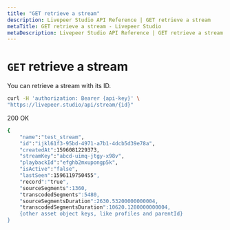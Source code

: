 ```yaml
---
title: "GET retrieve a stream"
description: Livepeer Studio API Reference | GET retrieve a stream
metaTitle: GET retrieve a stream - Livepeer Studio
metaDescription: Livepeer Studio API Reference | GET retrieve a stream
---
```


# `GET` retrieve a stream

You can retrieve a stream with its ID.

```bash
curl -H 'authorization: Bearer {api-key}' \
"https://livepeer.studio/api/stream/{id}"

```

200 OK

```bash
{
    "name":"test_stream",
    "id":"ijkl61f3-95bd-4971-a7b1-4dcb5d39e78a",
    "createdAt":1596081229373,
    "streamKey":"abcd-uimq-jtgy-x98v",
    "playbackId":"efghb2mxupongp5k",
    "isActive":"false",
    "lastSeen":1596119750455",
    "record":"true",
    "sourceSegments":1360,
    "transcodedSegments":5480,
    "sourceSegmentsDuration":2630.53200000000004,
    "transcodedSegmentsDuration":10620.1280000000004,
    {other asset object keys, like profiles and parentId}
}
```
